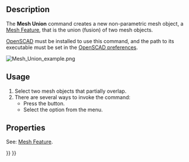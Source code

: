 <languages/>

{{Docnav
|[[Mesh_BuildRegularSolid|BuildRegularSolid]]
|[[Mesh_Intersection|Intersection]]
|[[Mesh_Workbench|Mesh]]
|IconL=Mesh_BuildRegularSolid.svg
|IconR=Mesh_Intersection.svg
|IconC=Workbench_Mesh.svg
}}

<div class="mw-translate-fuzzy">
{{GuiCommand/ru
|Name=Mesh Union‏‎
|Name/ru=Mesh Union‏‎
|MenuLocation=Сетки → Булевы операции → Объединение
|Workbenches=[[Mesh Workbench/ru|Mesh]]
|Shortcut=
|SeeAlso=[[Mesh_Merge/ru|Объединить]]
}}
</div>

==Description==

The '''Mesh Union''' command creates a new non-parametric mesh object, a [[Mesh_Feature|Mesh Feature]], that is the union (fusion) of two mesh objects.

[http://www.openscad.org/ OpenSCAD] must be installed to use this command, and the path to its executable must be set in the [[OpenSCAD_Preferences|OpenSCAD preferences]].

[[Image:Mesh_Union_example.png]]
{{Caption|On the left two mesh objects, on the right the mesh object that is the union of those objects}}

==Usage==

# Select two mesh objects that partially overlap.
# There are several ways to invoke the command:
#* Press the {{Button|[[Image:Mesh_Union.svg|16px]] [[Mesh_Union|Union]]}} button.
#* Select the {{MenuCommand|Meshes → Boolean → [[Image:Mesh_Union.svg|16px]] Union}} option from the menu.

==Properties==

See: [[Mesh_Feature|Mesh Feature]].


{{Docnav
|[[Mesh_BuildRegularSolid|BuildRegularSolid]]
|[[Mesh_Intersection|Intersection]]
|[[Mesh_Workbench|Mesh]]
|IconL=Mesh_BuildRegularSolid.svg
|IconR=Mesh_Intersection.svg
|IconC=Workbench_Mesh.svg
}}

{{Mesh Tools navi{{#translation:}}}}
{{Userdocnavi{{#translation:}}}}
{{clear}}